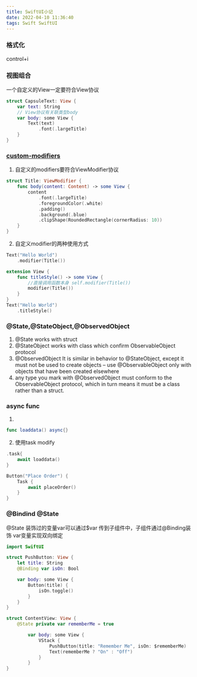 ```yaml
---
title: SwiftUI小记
date: 2022-04-10 11:36:40
tags: Swift SwiftUI
---
```

### 格式化
control+i
### 视图组合
一个自定义的View一定要符合View协议
```swift
struct CapsuleText: View {
    var text: String
    // View协议有关联类型body 
    var body: some View {
        Text(text)
            .font(.largeTitle)
    }
}
```
### [custom-modifiers](https://www.hackingwithswift.com/books/ios-swiftui/custom-modifiers)
1. 自定义的modifiers要符合ViewModifier协议
```swift
struct Title: ViewModifier {
    func body(content: Content) -> some View {
        content
            .font(.largeTitle)
            .foregroundColor(.white)
            .padding()
            .background(.blue)
            .clipShape(RoundedRectangle(cornerRadius: 10))
    }
}

```
2. 自定义modifier的两种使用方式
```swift
Text("Hello World")
    .modifier(Title())

```
```swift
extension View {
    func titleStyle() -> some View {
        //直接调用函数本身 self.modifier(Title())
        modifier(Title())
    }
}
Text("Hello World")
    .titleStyle()
```

### @State,@StateObject,@ObservedObject
1. @State works with struct
2. @StateObject works with class which confirm ObservableObject protocol
3. @ObservedObject It is similar in behavior to @StateObject, except it must not be used to create objects – use @ObservableObject only with objects that have been created elsewhere
4. any type you mark with @ObservedObject must conform to the ObservableObject protocol, which in turn means it must be a class rather than a struct. 

### async func
1. 
```swift
func loaddata() async{}
```

2. 使用task modify
```swift
.task{
    await loaddata()
}
```
```swift
Button("Place Order") {
    Task {
        await placeOrder()
    }
}
```

### @Bindind @State
@State 装饰过的变量var可以通过$var 传到子组件中，子组件通过@Binding装饰 var变量实现双向绑定
```swift
import SwiftUI

struct PushButton: View {
    let title: String
    @Binding var isOn: Bool

    var body: some View {
        Button(title) {
            isOn.toggle()
        }
    }
}

struct ContentView: View {
    @State private var rememberMe = true

        var body: some View {
            VStack {
                PushButton(title: "Remember Me", isOn: $rememberMe)
                Text(rememberMe ? "On" : "Off")
            }
        }
}

```